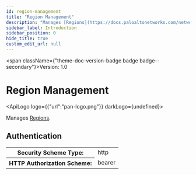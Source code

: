 ```yaml
---
id: region-management
title: "Region Management"
description: "Manages [Regions](https://docs.paloaltonetworks.com/network-security/security-policy/objects/regions)."
sidebar_label: Introduction
sidebar_position: 0
hide_title: true
custom_edit_url: null
---
```



<span className={"theme-doc-version-badge badge badge--secondary"}>Version: 1.0</span>

<h1 className={"openapi__heading"}>Region Management</h1>

<ApiLogo logo={{"url":"pan-logo.png"}} darkLogo={undefined}></ApiLogo>

Manages [Regions](https://docs.paloaltonetworks.com/network-security/security-policy/objects/regions).


<div style={{"marginBottom":"2rem"}}><h2 id={"authentication"} style={{"marginBottom":"1rem"}}>Authentication</h2><SchemaTabs className={"openapi-tabs__security-schemes"}><TabItem label={"HTTP: Bearer Auth"} value={"Bearer"}><div><table><tbody><tr><th>Security Scheme Type:</th><td>http</td></tr><tr><th>HTTP Authorization Scheme:</th><td>bearer</td></tr></tbody></table></div></TabItem></SchemaTabs></div>
      